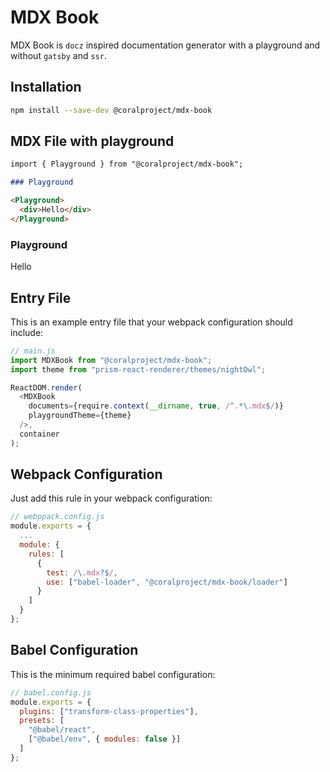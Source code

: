 

# MDX Book

MDX Book is `docz` inspired documentation generator with a playground and without `gatsby` and `ssr`.

## Installation

```bash
npm install --save-dev @coralproject/mdx-book
```

## MDX File with playground

```md
import { Playground } from "@coralproject/mdx-book";

### Playground

<Playground>
  <div>Hello</div>
</Playground>
```

### Playground

<Playground>
  <div>Hello</div>
</Playground>

## Entry File

This is an example entry file that your webpack configuration should include:

```js
// main.js
import MDXBook from "@coralproject/mdx-book";
import theme from "prism-react-renderer/themes/nightOwl";

ReactDOM.render(
  <MDXBook
    documents={require.context(__dirname, true, /^.*\.mdx$/)}
    playgroundTheme={theme}
  />,
  container
);
```

## Webpack Configuration

Just add this rule in your webpack configuration:

```js
// webppack.config.js
module.exports = {
  ...
  module: {
    rules: [
      {
        test: /\.mdx?$/,
        use: ["babel-loader", "@coralproject/mdx-book/loader"]
      }
    ]
  }
};
```

## Babel Configuration

This is the minimum required babel configuration:

```js
// babel.config.js
module.exports = {
  plugins: ["transform-class-properties"],
  presets: [
    "@babel/react",
    ["@babel/env", { modules: false }]
  ]
};
```
